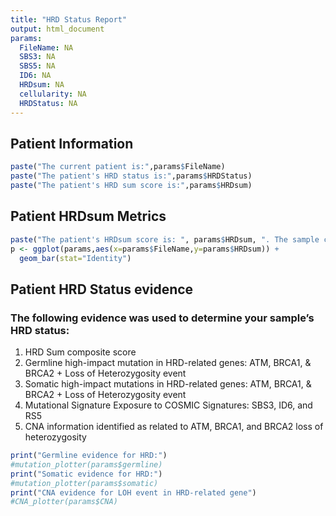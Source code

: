 ```yaml
---
title: "HRD Status Report"
output: html_document
params:
  FileName: NA
  SBS3: NA
  SBS5: NA
  ID6: NA
  HRDsum: NA
  cellularity: NA
  HRDStatus: NA
---
```


## Patient Information
```r
paste("The current patient is:",params$FileName)
paste("The patient's HRD status is:",params$HRDStatus)
paste("The patient's HRD sum score is:",params$HRDsum)
```

## Patient HRDsum Metrics
```r
paste("The patient's HRDsum score is: ", params$HRDsum, ". The sample collected for this patient has an estimated tumor cellularity score of: ", params$cellularity, "The estimated tumor cellularity is defined as the relative proportion of tumor and normal cells in a sample.")
p <- ggplot(params,aes(x=params$FileName,y=params$HRDsum)) +
  geom_bar(stat="Identity")
```

## Patient HRD Status evidence

### The following evidence was used to determine your sample's HRD status:

1. HRD Sum composite score 
2. Germline high-impact mutation in HRD-related genes: ATM, BRCA1, & BRCA2 + Loss of Heterozygosity event
3. Somatic high-impact mutations in HRD-related genes: ATM, BRCA1, & BRCA2 + Loss of Heterozygosity event
4. Mutational Signature Exposure to COSMIC Signatures: SBS3, ID6, and RS5
5. CNA information identified as related to ATM, BRCA1, and BRCA2 loss of heterozygosity

```r
print("Germline evidence for HRD:")
#mutation_plotter(params$germline)
print("Somatic evidence for HRD:")
#mutation_plotter(params$somatic)
print("CNA evidence for LOH event in HRD-related gene")
#CNA_plotter(params$CNA)
```